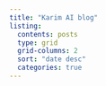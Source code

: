 ```yaml
---
title: "Karim AI blog"
listing: 
  contents: posts 
  type: grid 
  grid-columns: 2
  sort: "date desc" 
  categories: true 
---
```


